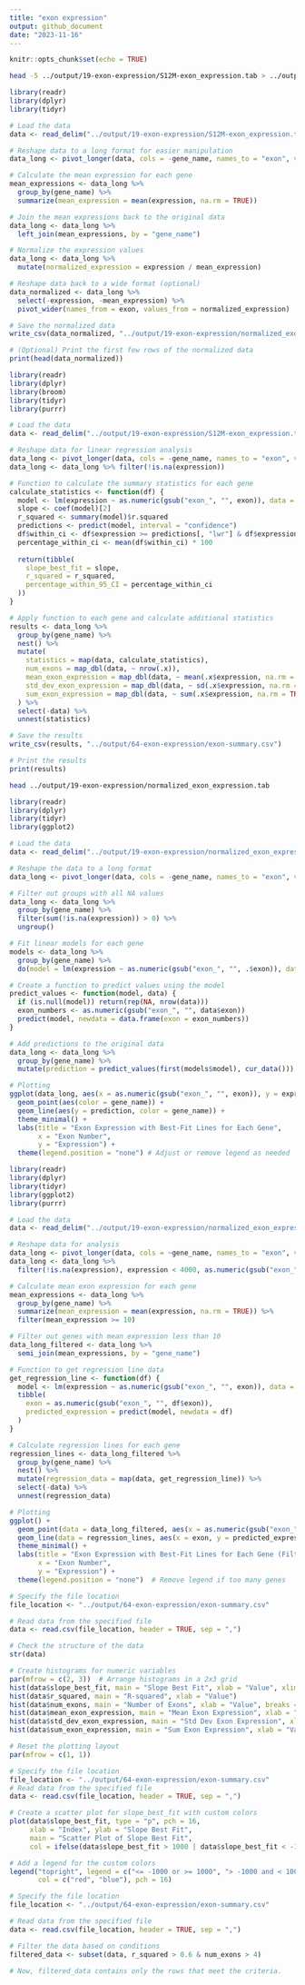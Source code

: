 ```yaml
---
title: "exon expression"
output: github_document
date: "2023-11-16"
---
```


```r
knitr::opts_chunk$set(echo = TRUE)
```

```bash
head -5 ../output/19-exon-expression/S12M-exon_expression.tab > ../output/19-exon-expression/HEAD5-S12M-exon_expression.tab
```

```r
library(readr)
library(dplyr)
library(tidyr)

# Load the data
data <- read_delim("../output/19-exon-expression/S12M-exon_expression.tab", "\t", escape_double = FALSE, col_types = cols(), trim_ws = TRUE)

# Reshape data to a long format for easier manipulation
data_long <- pivot_longer(data, cols = -gene_name, names_to = "exon", values_to = "expression")

# Calculate the mean expression for each gene
mean_expressions <- data_long %>%
  group_by(gene_name) %>%
  summarize(mean_expression = mean(expression, na.rm = TRUE))

# Join the mean expressions back to the original data
data_long <- data_long %>%
  left_join(mean_expressions, by = "gene_name")

# Normalize the expression values
data_long <- data_long %>%
  mutate(normalized_expression = expression / mean_expression)

# Reshape data back to a wide format (optional)
data_normalized <- data_long %>%
  select(-expression, -mean_expression) %>%
  pivot_wider(names_from = exon, values_from = normalized_expression)

# Save the normalized data
write_csv(data_normalized, "../output/19-exon-expression/normalized_exon_expression.tab")

# (Optional) Print the first few rows of the normalized data
print(head(data_normalized))

```


```r
library(readr)
library(dplyr)
library(broom)
library(tidyr)
library(purrr)

# Load the data
data <- read_delim("../output/19-exon-expression/S12M-exon_expression.tab", "\t", escape_double = FALSE, col_types = cols(), trim_ws = TRUE)

# Reshape data for linear regression analysis
data_long <- pivot_longer(data, cols = -gene_name, names_to = "exon", values_to = "expression")
data_long <- data_long %>% filter(!is.na(expression))

# Function to calculate the summary statistics for each gene
calculate_statistics <- function(df) {
  model <- lm(expression ~ as.numeric(gsub("exon_", "", exon)), data = df)
  slope <- coef(model)[2]
  r_squared <- summary(model)$r.squared
  predictions <- predict(model, interval = "confidence")
  df$within_ci <- df$expression >= predictions[, "lwr"] & df$expression <= predictions[, "upr"]
  percentage_within_ci <- mean(df$within_ci) * 100
  
  return(tibble(
    slope_best_fit = slope,
    r_squared = r_squared,
    percentage_within_95_CI = percentage_within_ci
  ))
}

# Apply function to each gene and calculate additional statistics
results <- data_long %>%
  group_by(gene_name) %>%
  nest() %>%
  mutate(
    statistics = map(data, calculate_statistics),
    num_exons = map_dbl(data, ~ nrow(.x)),
    mean_exon_expression = map_dbl(data, ~ mean(.x$expression, na.rm = TRUE)),
    std_dev_exon_expression = map_dbl(data, ~ sd(.x$expression, na.rm = TRUE)),
    sum_exon_expression = map_dbl(data, ~ sum(.x$expression, na.rm = TRUE))
  ) %>%
  select(-data) %>%
  unnest(statistics)

# Save the results
write_csv(results, "../output/64-exon-expression/exon-summary.csv")

# Print the results
print(results)

```

```bash
head ../output/19-exon-expression/normalized_exon_expression.tab
```

```r
library(readr)
library(dplyr)
library(tidyr)
library(ggplot2)

# Load the data
data <- read_delim("../output/19-exon-expression/normalized_exon_expression.tab", ",", escape_double = FALSE, col_types = cols(), trim_ws = TRUE)

# Reshape the data to a long format
data_long <- pivot_longer(data, cols = -gene_name, names_to = "exon", values_to = "expression")

# Filter out groups with all NA values
data_long <- data_long %>% 
  group_by(gene_name) %>% 
  filter(sum(!is.na(expression)) > 0) %>% 
  ungroup()

# Fit linear models for each gene
models <- data_long %>% 
  group_by(gene_name) %>% 
  do(model = lm(expression ~ as.numeric(gsub("exon_", "", .$exon)), data = .))

# Create a function to predict values using the model
predict_values <- function(model, data) {
  if (is.null(model)) return(rep(NA, nrow(data)))
  exon_numbers <- as.numeric(gsub("exon_", "", data$exon))
  predict(model, newdata = data.frame(exon = exon_numbers))
}

# Add predictions to the original data
data_long <- data_long %>% 
  group_by(gene_name) %>% 
  mutate(prediction = predict_values(first(models$model), cur_data()))

# Plotting
ggplot(data_long, aes(x = as.numeric(gsub("exon_", "", exon)), y = expression, group = gene_name)) +
  geom_point(aes(color = gene_name)) +
  geom_line(aes(y = prediction, color = gene_name)) +
  theme_minimal() +
  labs(title = "Exon Expression with Best-Fit Lines for Each Gene",
       x = "Exon Number",
       y = "Expression") +
  theme(legend.position = "none") # Adjust or remove legend as needed
```


```r
library(readr)
library(dplyr)
library(tidyr)
library(ggplot2)
library(purrr)

# Load the data
data <- read_delim("../output/19-exon-expression/normalized_exon_expression.tab", ",", escape_double = FALSE, col_types = cols(), trim_ws = TRUE)

# Reshape data for analysis
data_long <- pivot_longer(data, cols = ~gene_name, names_to = "exon", values_to = "norm_expression")
data_long <- data_long %>% 
  filter(!is.na(expression), expression < 4000, as.numeric(gsub("exon_", "", exon)) < 100)

# Calculate mean exon expression for each gene
mean_expressions <- data_long %>%
  group_by(gene_name) %>%
  summarize(mean_expression = mean(expression, na.rm = TRUE)) %>%
  filter(mean_expression >= 10)

# Filter out genes with mean expression less than 10
data_long_filtered <- data_long %>% 
  semi_join(mean_expressions, by = "gene_name")

# Function to get regression line data
get_regression_line <- function(df) {
  model <- lm(expression ~ as.numeric(gsub("exon_", "", exon)), data = df)
  tibble(
    exon = as.numeric(gsub("exon_", "", df$exon)),
    predicted_expression = predict(model, newdata = df)
  )
}

# Calculate regression lines for each gene
regression_lines <- data_long_filtered %>%
  group_by(gene_name) %>%
  nest() %>%
  mutate(regression_data = map(data, get_regression_line)) %>%
  select(-data) %>%
  unnest(regression_data)

# Plotting
ggplot() +
  geom_point(data = data_long_filtered, aes(x = as.numeric(gsub("exon_", "", exon)), y = expression, color = gene_name), alpha = 0.5) +
  geom_line(data = regression_lines, aes(x = exon, y = predicted_expression, color = gene_name), size = 1) +
  theme_minimal() +
  labs(title = "Exon Expression with Best-Fit Lines for Each Gene (Filtered Data)",
       x = "Exon Number",
       y = "Expression") +
  theme(legend.position = "none")  # Remove legend if too many genes

```



```r
# Specify the file location
file_location <- "../output/64-exon-expression/exon-summary.csv"

# Read data from the specified file
data <- read.csv(file_location, header = TRUE, sep = ",")

# Check the structure of the data
str(data)

# Create histograms for numeric variables
par(mfrow = c(2, 3))  # Arrange histograms in a 2x3 grid
hist(data$slope_best_fit, main = "Slope Best Fit", xlab = "Value", xlim = c(-200, 200), breaks = 2000)
hist(data$r_squared, main = "R-squared", xlab = "Value")
hist(data$num_exons, main = "Number of Exons", xlab = "Value", breaks = 100)
hist(data$mean_exon_expression, main = "Mean Exon Expression", xlab = "Value", breaks = 100, xlim = c(0, 1000))
hist(data$std_dev_exon_expression, main = "Std Dev Exon Expression", xlab = "Value", breaks = 100, xlim = c(0, 1000))
hist(data$sum_exon_expression, main = "Sum Exon Expression", xlab = "Value", breaks = 1000, xlim = c(0, 1000))

# Reset the plotting layout
par(mfrow = c(1, 1))

```

```r
# Specify the file location
file_location <- "../output/64-exon-expression/exon-summary.csv"
# Read data from the specified file
data <- read.csv(file_location, header = TRUE, sep = ",")

# Create a scatter plot for slope_best_fit with custom colors
plot(data$slope_best_fit, type = "p", pch = 16, 
     xlab = "Index", ylab = "Slope Best Fit", 
     main = "Scatter Plot of Slope Best Fit",
     col = ifelse(data$slope_best_fit > 1000 | data$slope_best_fit < -1000, "red", "blue"))

# Add a legend for the custom colors
legend("topright", legend = c("<= -1000 or >= 1000", "> -1000 and < 1000"), 
       col = c("red", "blue"), pch = 16)

```
```r
# Specify the file location
file_location <- "../output/64-exon-expression/exon-summary.csv"

# Read data from the specified file
data <- read.csv(file_location, header = TRUE, sep = ",")

# Filter the data based on conditions
filtered_data <- subset(data, r_squared > 0.6 & num_exons > 4)

# Now, filtered_data contains only the rows that meet the criteria.
```

